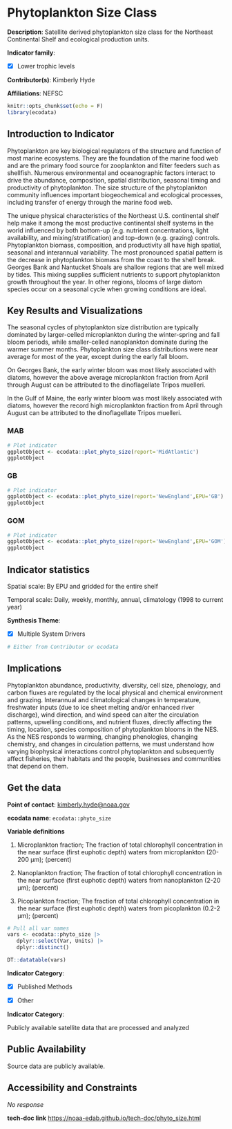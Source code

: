 # Phytoplankton Size Class {#phyto_size}

**Description**: Satellite derived phytoplankton size class for the Northeast Continental Shelf and ecological production units.

**Indicator family**: 

- [X] Lower trophic levels


**Contributor(s)**: Kimberly Hyde

**Affiliations**: NEFSC

```{r echo=FALSE}
knitr::opts_chunk$set(echo = F)
library(ecodata)
```
## Introduction to Indicator
Phytoplankton are key biological regulators of the structure and function of most marine ecosystems. They are the foundation of the marine food web and are the primary food source for zooplankton and filter feeders such as shellfish. Numerous environmental and oceanographic factors interact to drive the abundance, composition, spatial distribution, seasonal timing and productivity of phytoplankton. The size structure of the phytoplankton community influences important biogeochemical and ecological processes, including transfer of energy through the marine food web.

The unique physical characteristics of the Northeast U.S. continental shelf help make it among the most productive continental shelf systems in the world influenced by both bottom-up (e.g. nutrient concentrations, light availability, and mixing/stratification) and top-down (e.g. grazing) controls. Phytoplankton biomass, composition, and productivity all have high spatial, seasonal and interannual variability. The most pronounced spatial pattern is the decrease in phytoplankton biomass from the coast to the shelf break. Georges Bank and Nantucket Shoals are shallow regions that are well mixed by tides. This mixing supplies sufficient nutrients to support phytoplankton growth throughout the year. In other regions, blooms of large diatom species occur on a seasonal cycle when growing conditions are ideal.

## Key Results and Visualizations
The seasonal cycles of phytoplankton size distribution are typically dominated by larger-celled microplankton during the winter-spring and fall bloom periods, while smaller-celled nanoplankton dominate during the warmer summer months. Phytoplankton size class distributions were near average for most of the year, except during the early fall bloom.

On Georges Bank, the early winter bloom was most likely associated with diatoms, however the above average microplankton fraction from April through August can be attributed to the dinoflagellate Tripos muelleri.

In the Gulf of Maine, the early winter bloom was most likely associated with diatoms, however the record high microplankton fraction from April through August can be attributed to the dinoflagellate Tripos muelleri.

### MAB

```{r plot_phyto_sizeMAB}
# Plot indicator
ggplotObject <- ecodata::plot_phyto_size(report='MidAtlantic')
ggplotObject
```

### GB

```{r plot_phyto_sizeNEGB}
# Plot indicator
ggplotObject <- ecodata::plot_phyto_size(report='NewEngland',EPU='GB')
ggplotObject
```

### GOM

```{r plot_phyto_sizeNEGOM}
# Plot indicator
ggplotObject <- ecodata::plot_phyto_size(report='NewEngland',EPU='GOM')
ggplotObject
```


## Indicator statistics 
Spatial scale: By EPU and gridded for the entire shelf

Temporal scale: Daily, weekly, monthly, annual, climatology (1998 to current year)

**Synthesis Theme**:

- [X] Multiple System Drivers


```{r autostats_phyto_size}
# Either from Contributor or ecodata
```

## Implications
Phytoplankton abundance, productivity, diversity, cell size, phenology, and carbon fluxes are regulated by the local physical and chemical environment and grazing. Interannual and climatological changes in temperature, freshwater inputs (due to ice sheet melting and/or enhanced river discharge), wind direction, and wind speed can alter the circulation patterns, upwelling conditions, and nutrient fluxes, directly affecting the timing, location, species composition of phytoplankton blooms in the NES. As the NES responds to warming, changing phenologies, changing chemistry, and changes in circulation patterns, we must understand how varying biophysical interactions control phytoplankton and subsequently affect fisheries, their habitats and the people, businesses and communities that depend on them.

## Get the data

**Point of contact**: [kimberly.hyde@noaa.gov](mailto:kimberly.hyde@noaa.gov){.email}

**ecodata name**: `ecodata::phyto_size`

**Variable definitions**

1) Microplankton fraction; The fraction of total chlorophyll concentration in the near surface (first euphotic depth) waters from microplankton (20-200 µm); (percent) 
2) Nanoplankton fraction; The fraction of total chlorophyll concentration in the near surface (first euphotic depth) waters from nanoplankton (2-20 µm); (percent) 
3) Picoplankton fraction; The fraction of total chlorophyll concentration in the near surface (first euphotic depth) waters from picoplankton (0.2-2 µm); (percent)

```{r vars_phyto_size}
# Pull all var names
vars <- ecodata::phyto_size |>
   dplyr::select(Var, Units) |>
   dplyr::distinct()

DT::datatable(vars)
```
**Indicator Category**:

- [X] Published Methods
- [X] Other


**Indicator Category**:

Publicly available satellite data that are processed and analyzed

## Public Availability

Source data are publicly available.

## Accessibility and Constraints

_No response_

**tech-doc link**
<https://noaa-edab.github.io/tech-doc/phyto_size.html>


